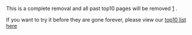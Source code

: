This is a complete removal and all past top10 pages will be removed [http://community.wikia.com/wiki/Thread:1194701] .

If you want to try it before they are gone forever, please view our [[Top10|top10 list here]]<ac_metadata title="Wikia will remove top10 list on February 14"> </ac_metadata>